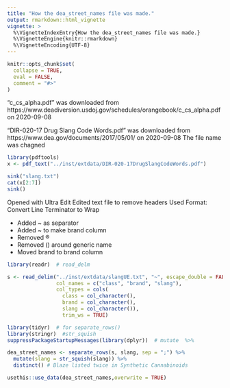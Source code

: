 ```yaml
---
title: "How the dea_street_names file was made."
output: rmarkdown::html_vignette
vignette: >
  %\VignetteIndexEntry{How the dea_street_names file was made.}
  %\VignetteEngine{knitr::rmarkdown}
  %\VignetteEncoding{UTF-8}
---
```


```r
knitr::opts_chunk$set(
  collapse = TRUE,
  eval = FALSE,
  comment = "#>"
)
```

"c_cs_alpha.pdf" was downloaded from https://www.deadiversion.usdoj.gov/schedules/orangebook/c_cs_alpha.pdf on 2020-09-08

"DIR-020-17 Drug Slang Code Words.pdf" was downloaded from https://www.dea.gov/documents/2017/05/01/ on 2020-09-08
The file name was chagned


```r
library(pdftools)
x <- pdf_text("../inst/extdata/DIR-020-17DrugSlangCodeWords.pdf")

sink("slang.txt")
cat(x[2:7])
sink()
```

Opened with Ultra Edit
Edited text file to remove headers
Used Format: Convert Line Terminator to Wrap

+ Added ~ as separator
+ Added ~ to make brand column
+ Removed ® 
+ Removed () around generic name
+ Moved brand to brand column

```r
library(readr)  # read_delm

s <- read_delim("../inst/extdata/slangUE.txt", "~", escape_double = FALSE, 
                col_names = c("class", "brand", "slang"), 
                col_types = cols(
                  class = col_character(),
                  brand = col_character(),
                  slang = col_character()),
                  trim_ws = TRUE)

library(tidyr)  # for separate_rows()
library(stringr)  #str_squish
suppressPackageStartupMessages(library(dplyr))  # mutate  %>% 

dea_street_names <- separate_rows(s, slang, sep = ";") %>% 
  mutate(slang = str_squish(slang)) %>% 
  distinct() # Blaze listed twice in Synthetic Cannabinoids

```

```r
usethis::use_data(dea_street_names,overwrite = TRUE)
```
